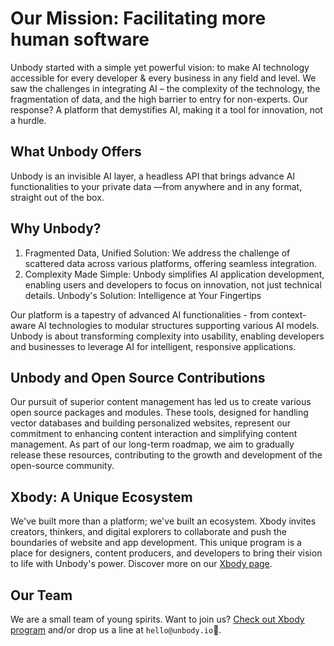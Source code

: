 
# Our Mission: Facilitating more human software

Unbody started with a simple yet powerful vision: to make AI technology accessible for every developer & every business in any field and level. We saw the challenges in integrating AI – the complexity of the technology, the fragmentation of data, and the high barrier to entry for non-experts. Our response? A platform that demystifies AI, making it a tool for innovation, not a hurdle.

## What Unbody Offers
Unbody is an invisible AI layer, a headless API that brings advance AI functionalities to your private data —from anywhere and in any format, straight out of the box.

## Why Unbody?
1. Fragmented Data, Unified Solution: We address the challenge of scattered data across various platforms, offering seamless integration.
2. Complexity Made Simple: Unbody simplifies AI application development, enabling users and developers to focus on innovation, not just technical details.
Unbody's Solution: Intelligence at Your Fingertips

Our platform is a tapestry of advanced AI functionalities - from context-aware AI technologies to modular structures supporting various AI models. Unbody is about transforming complexity into usability, enabling developers and businesses to leverage AI for intelligent, responsive applications.

## Unbody and Open Source Contributions

Our pursuit of superior content management has led us to create various open source packages and modules. These tools, designed for handling vector databases and building personalized websites, represent our commitment to enhancing content interaction and simplifying content management. As part of our long-term roadmap, we aim to gradually release these resources, contributing to the growth and development of the open-source community.

## Xbody: A Unique Ecosystem
We've built more than a platform; we've built an ecosystem. Xbody invites creators, thinkers, and digital explorers to collaborate and push the boundaries of website and app development. This unique program is a place for designers, content producers, and developers to bring their vision to life with Unbody's power. Discover more on our [Xbody page](/xbody).

## Our Team
We are a small team of young spirits. Want to join us? [Check out Xbody program](/xbody) and/or drop us a line at `hello@unbody.io`👋.
<div className={"grid"}>
    <TeamMemberCard name="Amir Houieh"
                    title="Founder & CEO"
                    image="/images/authors/amir.png"
                    links={[
                        {name: "LinkedIn", href: "https://www.linkedin.com/in/amir-houieh"},
                        {name: "Twitter", href: "https://twitter.com/amirhouieh"},
                        {name: "GitHub", href: "https://github.com/amirhouieh"},
                    ]}
    />
    <TeamMemberCard name="Hossein Mehrabi"
                    title="CTO"
                    image="/images/authors/hossein.jpeg"
                    links={[
                        {name: "GitHub", href: "https://github.com/jeangovil"},
                        {name: "LinkedIn", href: "https://www.linkedin.com/in/jeangovil/"},
                        {name: "Twitter", href: "https://x.com/jeangovil"},
                    ]}
    />
</div>
